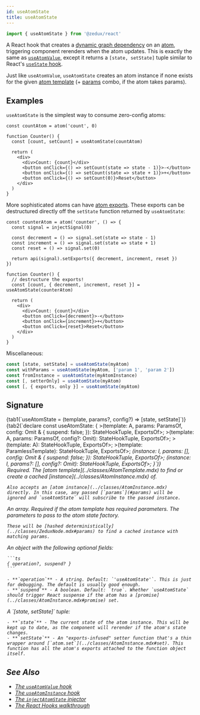 ```yaml
---
id: useAtomState
title: useAtomState
---
```



```ts
import { useAtomState } from '@zedux/react'
```

A React hook that creates a [dynamic graph dependency](../glossary.mdx#dynamic-graph-dependency) on an [atom](../classes/AtomInstance.mdx), triggering component rerenders when the atom updates. This is exactly the same as [`useAtomValue`](/not-done?path=./useAtomValue.mdx), except it returns a `[state, setState]` tuple similar to React's [`useState` hook](https://react.dev/reference/react/useState).

Just like `useAtomValue`, `useAtomState` creates an atom instance if none exists for the given [atom template](../classes/AtomTemplate.mdx) (+ [params](../classes/AtomInstance.mdx#params) combo, if the atom takes params).

## Examples

`useAtomState` is the simplest way to consume zero-config atoms:

```tsx live ecosystemId=useAtomState/example resultVar=Counter version=2
const countAtom = atom('count', 0)

function Counter() {
  const [count, setCount] = useAtomState(countAtom)

  return (
    <div>
      <div>Count: {count}</div>
      <button onClick={() => setCount(state => state - 1)}>-</button>
      <button onClick={() => setCount(state => state + 1)}>+</button>
      <button onClick={() => setCount(0)}>Reset</button>
    </div>
  )
}
```

More sophisticated atoms can have [atom exports](../classes/AtomInstance.mdx#exports). These exports can be destructured directly off the `setState` function returned by `useAtomState`:

```tsx live ecosystemId=useAtomState/exports resultVar=Counter version=2
const counterAtom = atom('counter', () => {
  const signal = injectSignal(0)

  const decrement = () => signal.set(state => state - 1)
  const increment = () => signal.set(state => state + 1)
  const reset = () => signal.set(0)

  return api(signal).setExports({ decrement, increment, reset })
})

function Counter() {
  // destructure the exports!
  const [count, { decrement, increment, reset }] = useAtomState(counterAtom)

  return (
    <div>
      <div>Count: {count}</div>
      <button onClick={decrement}>-</button>
      <button onClick={increment}>+</button>
      <button onClick={reset}>Reset</button>
    </div>
  )
}
```

Miscellaneous:

```ts
const [state, setState] = useAtomState(myAtom)
const withParams = useAtomState(myAtom, ['param 1', 'param 2'])
const fromInstance = useAtomState(myAtomInstance)
const [, setterOnly] = useAtomState(myAtom)
const [, { exports, only }] = useAtomState(myAtom)
```

## Signature

<Tabs>
  {tab1(`useAtomState = (template, params?, config?) => [state, setState]`)}
  {tab2(`declare const useAtomState: {
    <A extends AnyAtomTemplate<{
        Node: AtomInstance;
    }>>(template: A, params: ParamsOf<A>, config: Omit<ZeduxHookConfig, 'subscribe' | 'suspend'> & {
        suspend: false;
    }): StateHookTuple<StateOf<A>, ExportsOf<A>>;
    <A extends AnyAtomTemplate<{
        Node: AtomInstance;
    }>>(template: A, params: ParamsOf<A>, config?: Omit<ZeduxHookConfig, 'subscribe'>): StateHookTuple<ResolvedStateOf<A>, ExportsOf<A>>;
    <A extends AnyAtomTemplate<{
        Node: AtomInstance;
        Params: [];
    }>>(template: A): StateHookTuple<ResolvedStateOf<A>, ExportsOf<A>>;
    <A extends AnyAtomTemplate<{
        Node: AtomInstance;
    }>>(template: ParamlessTemplate<A>): StateHookTuple<ResolvedStateOf<A>, ExportsOf<A>>;
    <I extends AtomInstance>(instance: I, params: [], config: Omit<ZeduxHookConfig, 'subscribe' | 'suspend'> & {
        suspend: false;
    }): StateHookTuple<StateOf<I>, ExportsOf<I>>;
    <I extends AtomInstance>(instance: I, params?: [], config?: Omit<ZeduxHookConfig, 'subscribe'>): StateHookTuple<ResolvedStateOf<I>, ExportsOf<I>>;
}`)}
</Tabs>

<Legend>
  <Item name="template">
    Required. The [atom template](../classes/AtomTemplate.mdx) to find or create a cached [instance](../classes/AtomInstance.mdx) of.

    Also accepts an [atom instance](../classes/AtomInstance.mdx) directly. In this case, any passed [`params`](#params) will be ignored and `useAtomState` will subscribe to the passed instance.

  </Item>
  <Item name="params">
    An array. Required if the atom template has required parameters. The parameters to pass to the atom state factory.

    These will be [hashed deterministically](../classes/ZeduxNode.mdx#params) to find a cached instance with matching params.

  </Item>
  <Item name="config">
    An object with the following optional fields:

    ```ts
    { operation?, suspend? }
    ```

    - **`operation`** - A string. Default: `'useAtomState'`. This is just for debugging. The default is usually good enough.
    - **`suspend`** - A boolean. Default: `true`. Whether `useAtomState` should trigger React suspense if the atom has a [promise](../classes/AtomInstance.mdx#promise) set.

  </Item>
  <Item name="Returns">
    A `[state, setState]` tuple:
    
    - **`state`** - The current state of the atom instance. This will be kept up to date, as the component will rerender if the atom's state changes.
    - **`setState`** - An "exports-infused" setter function that's a thin wrapper around [`atom.set`](../classes/AtomInstance.mdx#set). This function has all the atom's exports attached to the function object itself.

  </Item>
</Legend>

## See Also

- [The `useAtomValue` hook](/not-done?path=./useAtomValue.mdx)
- [The `useAtomInstance` hook](./useAtomInstance.mdx)
- [The `injectAtomState` injector](/not-done?path=../injectors/injectAtomState.mdx)
- [The React Hooks walkthrough](/not-done?path=../../../walkthrough/react-hooks.mdx)
